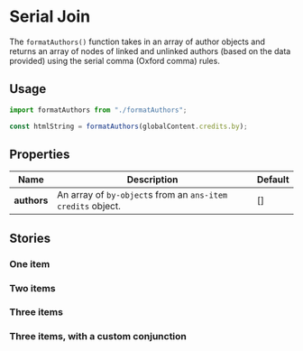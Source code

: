 

<Meta of={IndexStories} />

# Serial Join

The `formatAuthors()` function takes in an array of author objects and returns an array of nodes of linked and unlinked authors (based on the data provided) using the serial comma (Oxford comma) rules.

## Usage

```jsx
import formatAuthors from "./formatAuthors";

const htmlString = formatAuthors(globalContent.credits.by);
```

## Properties

| Name        | Description                                                   | Default |
| ----------- | ------------------------------------------------------------- | ------- |
| **authors** | An array of `by-object`s from an `ans-item` `credits` object. | \[]     |

## Stories

### One item

<Story of={IndexStories.OneItem} />

### Two items

<Story of={IndexStories.TwoItems} />

### Three items

<Story of={IndexStories.ThreeItems} />

### Three items, with a custom conjunction

<Story of={IndexStories.ThreeItemsWithACustomConjunction} />
